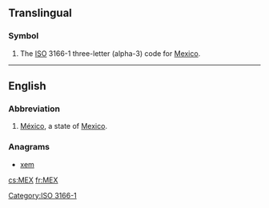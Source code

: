 {{also|mex|Mex.}}
==Translingual==

===Symbol===
{{head|mul|symbol}}
# The [[ISO]] 3166-1 three-letter (alpha-3) code for [[Mexico]].

[[Category:ISO 3166-1]]
----
==English==

===Abbreviation===
{{rfc-header|Abbreviation}}
{{head|en|abbreviation}}
# [[México]], a state of [[Mexico]].

===Anagrams===
* [[xem#English|xem]]

[[cs:MEX]]
[[fr:MEX]]